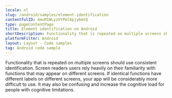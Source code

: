```yaml
---
locale: nl
slug: /android/samples/element-identification
contentfulID: 4muM1WLyzVYPml6pjy6mtQ
type: pageContentPage
title: Element identification on Android
shortDescription: Functionality that is repeated on multiple screens should use consistent identification.
platformFilter: Android
layout: Layout - Code samples
tag: Android code sample
---
```


Functionality that is repeated on multiple screens should use consistent identification. Screen readers users rely heavily on their familiarity with functions that may appear on different screens. If identical functions have different labels on different screens, your app will be considerably more difficult to use. It may also be confusing and increase the cognitive load for people with cognitive limitations.

<CodeSample id="element-identification" locale="nl" platform="android"/>